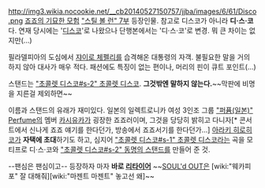 http://img3.wikia.nocookie.net/__cb20140527150757/jjba/images/6/61/Disco.png
[[죠죠의 기묘한 모험]] [["스틸 볼 런" 7부]] 등장인물. 참고로 디스코가 아니라 '''디·스·코'''다. 연재 당시에는 '[[디스코]]'로 나왔으나 단행본에서는 '디·스·코'로 변경. 뭐 큰 차이는 없지만(...)

필라델피아의 도심에서 [[쟈이로 체펠리]]를 습격해온 대통령의 자객. 불필요한 말을 거의 하지 않아 대사가 매우 적다. 패션에도 특징이 없는 편이나, 머리의 핀이 큐트 포인트(...)

스탠드는 [["초콜렛 디스코#s-2" 초콜렛 디스코]]. '''그것밖엔 말하지 않는다.'''~~막판에 비명을 지른걸 제외하면~~

이름과 스탠드의 유래가 재미있다. 일본의 일렉트로니카 여성 3인조 그룹 [["퍼퓸(일본)" Perfume]]의 멤버 [[카시유카]]가 굉장한 죠죠러이며, 그것을 당당히 밝히고 다니자[* 콘서트에서 신나게 죠죠 얘기를 한다던가, 방송에서 죠죠서기를 한다던가...] [[아라키 히로히코]]가 '''자택에 초대'''하기도 하고, 심지어 [["초콜렛 디스코#s-1" 초콜렛 디스코]]라는 곡을 모티프로 디·스·코와 [["초콜렛 디스코#s-2" 동명의 스탠드]]를 만들어 준 것.

--팬심은 팬심이고-- 등장하자 마자 '''바로 [[리타이어]]''' ~~[[SOUL'd OUT]]은 [wiki:"웨카피포" 잘 대해줘][wiki:"마젠트 마젠트" 놓고선 왜]~~
